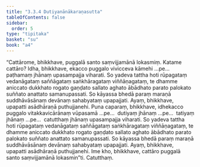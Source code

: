 ```yaml
---
title: "3.3.4 Dutiyanānākaraṇasutta"
tableOfContents: false
sidebar:
  order: 5
type: "tipitaka"
basket: "su"
book: "a4"
---
```



<DynamicBreadcrumb />

<Division number="124" book="a4" bookNo="15" page="443">

<Paragraph number="801" book="a4">
“Cattārome, bhikkhave, puggalā santo saṃvijjamānā lokasmiṃ. Katame cattāro? Idha, bhikkhave, ekacco puggalo vivicceva kāmehi …pe…  paṭhamaṃ jhānaṃ upasampajja viharati. So yadeva tattha hoti rūpagataṃ vedanāgataṃ saññāgataṃ saṅkhāragataṃ viññāṇagataṃ, te dhamme aniccato dukkhato rogato gaṇḍato sallato aghato ābādhato parato palokato suññato anattato samanupassati. So kāyassa bhedā paraṃ maraṇā suddhāvāsānaṃ devānaṃ sahabyataṃ upapajjati. Ayaṃ, bhikkhave, upapatti asādhāraṇā puthujjanehi.
</Paragraph>

<Paragraph number="802" book="a4">
Puna caparaṃ, bhikkhave, idhekacco puggalo vitakkavicārānaṃ vūpasamā …pe…  dutiyaṃ jhānaṃ …pe…  tatiyaṃ jhānaṃ …pe…  catutthaṃ jhānaṃ upasampajja viharati. So yadeva tattha hoti rūpagataṃ vedanāgataṃ saññāgataṃ saṅkhāragataṃ viññāṇagataṃ, te dhamme aniccato dukkhato rogato gaṇḍato sallato aghato ābādhato parato palokato suññato anattato samanupassati. So kāyassa bhedā paraṃ maraṇā suddhāvāsānaṃ devānaṃ sahabyataṃ upapajjati. Ayaṃ, bhikkhave, upapatti asādhāraṇā puthujjanehi. Ime kho, bhikkhave, cattāro puggalā santo saṃvijjamānā lokasmin”ti.

</Paragraph>
</Division>

<Paragraph number="803" type="center" book="a4">
Catutthaṃ.
</Paragraph>